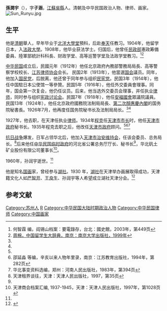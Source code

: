{{Infobox Officeholder
|姓名= 孫潤宇
|圖像=File:孫潤宇.jpg
|圖像大小=200px
|圖像說明=  
|字    = 字子涵
|號    = 
|別名    = 
|出生日期 = 
|出生地點 = 
|逝世日期 = 
|逝世地點 = 
|死因    = 
|墓地    = 
|籍貫    = 
|政黨    = 
|parents  = 
|配偶   =
|伴侶    = 
|relatives  =  
|children  =  
|著作    = 
|past    = 
}}

'''孫潤宇'''（{{bd|1879年||1960年|}}），字'''子涵'''，[[江苏省|江蘇]][[吴县市|吳縣]]人。清朝及中华民国政治人物、律师、画家。
[[File:Sun_Runyu.jpg|thumb]]
==生平==
他是[[清朝|清朝]]舉人，早年毕业于[[北洋大學堂|北洋大學堂]]預科，后赴[[沈阳|奉天]]任教习。1904年，他留学日本，入[[法政大學_(日本)|法政大學]]。1908年，他毕业获法学士。归国后，他曾任[[民政部_(清)|民政部]]憲政筹備委員、陸軍部統計科科長、财政学堂、高等巡警学堂及法政学堂教习。<ref name="hzl">何智霖 编，阎锡山档案：要電錄存，台北：國史館，2003年，第449页</ref><ref name="zm">[http://overseasdb.jnu.edu.cn/renwuziliao/2011-11-28/582.html 周棉，中国留学生大辞典，南京：南京大学出版社，1999年]{{dead link|date=2017年12月|bot=InternetArchiveBot|fix-attempted=yes}}</ref>

[[中华民国|中华民国]]成立后，民國元年（1912年）他任北京政府內務部警務局局長、高等警察学校校长、[[江苏律师协会|江苏律师协会]]会长。 民国2年（1913年），他當選[[民元国会|国会]]議员。同年，他加入[[國民黨_(1912年－1913年)|国民党]]，后脱离，他还曾于同年参与组织[[民宪党|民宪党]]。民国3年（1914年），他任中国駐日本公使馆一等參贊。民国5年（1916年），他任外交委員會理事。同年，国会第一次复会，他仍任议员。后来，他当选外交委员会理事，并任执业[[律师|律师]]，同时参与组织[[宪政讨论会|宪政讨论会]]。民国7年（1918年），他任[[安福國會|安福國會]]眾議院議員。民国13年（1924年），他任北京政府國務院法制局局長、[[第二次顏惠慶內閣|第二次顏惠慶內閣]]的国务院秘書長。1926年7月，他再度任国务院秘书长及法制局局长。<ref name="hzl" /><ref name="zm" />

1927年，他去职，在天津任执业[[律师|律师]]。1934年[[程克_(1878年)|程克]]任[[天津市市长|天津市市长]]时，他任[[天津市政府|天津市政府]]秘书长。1935年程克去职之后，他改任[[天津市政府|天津市政府]]顾问。<ref name="zm" /><ref>邵延淼 等编，辛亥以来人物年里录，南京：江苏教育出版社，1994年，第282页</ref><ref>华北事变资料选编，郑州：河南人民出版社，1983年，第394页</ref>

[[抗日战争|抗日战争]]爆发，日军占领华北后，他加入[[天津市治安维持会|天津市治安维持会]]，任该会委员、总务局长。<ref>天津租界谈往，天津：天津人民出版社，1997，第35页</ref>后来他任[[中华民国临时政府_(北京)|中华民国临时政府]]的河北省公署总务厅厅长、秘书长<ref name="zm" />，华北矾土矿业股份有限公司董事长<ref>天津商会档案汇编, 1937-1945，天津：天津人民出版社，1997年，第1028页</ref>。

1960年，孙润宇逝世。<ref name="zm" />

他是知名[[国画|国画]]家，曾经参与[[湖社|湖社]]。1930 年，[[湖社|湖社]]在天津举办画展取得成功，天津籍文化人如[[严智开|严智开]]、[[王良生|王良生]]、孙润宇等人希望成立湖社天津分会。<ref>{{Cite web|title=二十世纪前半期的天津绘画|url=http://www.tjarts.edu.cn/shilun/xsyj_1.htm|access-date=2012-02-27|author=何延喆|publisher=天津美术学院|archive-url=https://web.archive.org/web/20101206140809/http://www.tjarts.edu.cn/shilun/xsyj_1.htm|archive-date=2010-12-06|dead-url=yes}}</ref>

==参考文献==
{{reflist}}
{{中華民國第二屆國會眾議院議員}}
[[Category:苏州人|Category:苏州人]]
[[Category:孙姓|R]]
[[Category:中华民国大陆时期政治人物|Category:中华民国大陆时期政治人物]]
[[Category:中华民国律师|Category:中华民国律师]]
[[Category:中国画家|Category:中国画家]]